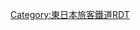 {{Routemap|inline=<includeonly>yes</includeonly>|collapse=yes|title=橫濱線|title-bg=#9acd32|title-color=white|top=
* 地下鐵、路面電車（廢線）<br />在圖中省略，只以記號顯示
|map=
exKDSTaq\eKRZ\eABZg+r\vSTR~~2.0~~''{{link-ja|海神奈川站|海神奈川駅|海神奈川}}''~~-1959
\HST!~HUBaq\BHF!~HUBeq\vSTR~~0.0~~JH 13 '''[[東神奈川站|東神奈川]]'''~~[[File:BSicon exTRAM.svg|14px|橫濱市電]]
\STR3\STR\vSTR~~ ~~[[京急東神奈川站|京急東神奈川]] [[京濱急行電鐵|京急]]：[[京急本線|本線]]
\STR+l\ABZgr\vSTR~~ ~~{{link-ja|鎌倉車輛中心|鎌倉車両センター}}
\KDSTe\STR\vSTR~~ ~~東神奈川派出所
\STR+l\ABZgr\vSTR~~ ~~←橫濱線
\KRZo\STRr\vSTR~~ ~~[[京濱東北線]]
\KRZo\STRq\vSTRr-STR~~ ~~[[東海道線 (JR東日本)|東海道線]]
\KRZo\STRq\v-STRr~~ ~~[[橫須賀線]]
STRl\STR+r
\BHF~~2.2~~JH 14 '''[[大口站|大口]]'''
\tSTReq\KRZu\tSTRaq~~ ~~[[東海道貨物線]]
\TUNNEL1~~ ~~寺尾隧道
BHFq!~HUBa\KRZo~~ ~~[[東急電鐵|東急]]：[[東橫線]]
!~HUBlf\BHF!~HUBeq~~4.8~~JH 15 '''[[菊名站|菊名]]'''
!~HUBrg\BHF!~HUBeq~~6.1~~JH 16 '''[[新橫濱站|新橫濱]]'''~~{{rint|yokohama|blue}}
BHFq!~HUBe\KRZu~~ ~~[[東海道新幹線]]
\hKRZWae~~ ~~{{link-ja|鳥山川|鳥山川}}
\BHF~~7.8~~JH 17 '''[[小机站|小-{机}-]]'''
\BS2+l\BS2+r
\TUNNEL1!~POINTERf@gq\TUNNEL1~~ ~~城山隧道~~80公尺<ref name="Shiroyama">城山隧道、新城山隧道都位於{{link-ja|小机城|小机城|小-{机}-城}}址的正下方。</ref>
\BS2l\BS2r!~POINTERg@lfq~~ ~~新城山隧道~~75公尺<ref name="Shiroyama" />
\BHF~~10.9~~JH 18 '''[[鴨居站|鴨居]]'''
\BHF~~13.5~~JH 19 '''[[中山站 (神奈川縣)|中山]]'''~~{{rint|yokohama|green}}
\WBRÜCKE1~~ ~~{{link-ja|梅田川 (神奈川縣)|梅田川 (神奈川県)|梅田川}}
\BHF~~15.9~~JH 20 '''[[十日市場站 (神奈川縣)|十日市場]]'''
\WBRÜCKE1~~ ~~{{link-ja|岩川|岩川}}
STR+r\STR~~ ~~東急：[[田園都市線]]
BHF!~HUBaq\BHF!~HUBeq~~17.9~~JH 21 '''[[長津田站|長津田]]'''
ABZgl\KRZu
STRr\STR~~ ~~東急：[[子供之國線]]
\STR+GRZq~~ ~~[[神奈川縣]]／[[東京都]]
\BHF~~20.2~~JH 22 '''[[成瀨站|成瀨]]'''
!~HUBrg\eBHF!~HUBeq~~22.5~~''原町田''~~-1980
!~HUBtl\BHF!~HUBeq~~22.9~~JH 23 '''[[町田站|町田]]'''~~1980-
BHFq!~HUBe\KRZu~~ ~~[[小田急電鐵|小田急]]：[[小田原線]]
\hKRZWae+GRZq~~ ~~東京都／神奈川縣 {{link-ja|境川 (東京都·神奈川縣)|境川 (東京都・神奈川県)|境川}}
\BHF~~25.7~~JH 24 '''[[古淵站|古淵]]'''
\exSTR+l!~POINTERf@gq\eABZgr\~~ ~~[[駐日美軍|美軍]]{{link-ja|相模綜合補合廠|相模総合補給廠}}專用線~~-1979
exBHF-L\BHF-xR~~28.4~~JH 25 '''[[淵野邊站|淵野邊]]'''
exSTR+l\exKRWgr+r\BHF\~~29.2~~JH 26 '''[[矢部站|矢部]]'''
exENDEe\exENDEe\BHF\~~31.0~~JH 27 '''[[相模原站|相模原]]'''
\ABZg+l~~ ~~[[相模線]]
KDSTa\STR~~ ~~{{link-ja|鎌倉車輛中心|鎌倉車両センター}}
STRl\ABZg+r~~ ~~橋本派出所
\\KRZu\STR+r~~ ~~[[京王電鐵|京王]]：[[相模原線]]
\\BHF!~HUBaq\KBHFe!~HUBeq~~33.8~~JH 28 '''[[橋本站 (神奈川縣)|橋本]]'''
\\eABZgl\exKDSTeq~~ ~~{{link-ja|大宮綜合車輛中心|大宮総合車両センター|橋本車輛中心}}~~-1984
\hKRZWae+GRZq~~ ~~神奈川縣／東京都 境川
\BHF~~35.7~~JH 29 '''[[相原站|相原]]'''
\BS2+l\BS2+r
\TUNNEL1!~POINTERf@gq\TUNNEL1~~ ~~相原隧道~~367公尺
\BS2l\BS2r!~POINTERg@lfq~~ ~~新相原隧道~~985公尺
\BHF~~38.6~~JH 30 '''[[八王子南野站|八王子南野]]'''
\BHF~~40.0~~JH 31 '''[[片倉站|片倉]]'''
\\WBRÜCKE1\WABZq+l~~ ~~兵衛川 / {{link-ja|湯殿川|湯殿川}}
\\hKRZWae\WASSERr~~ ~~湯殿川
\eDST~~ ~~''北野聯絡所''~~-1912
STR+r\STR~~ ~~京王：[[京王線]]
ABZgl\KRZu~~ ~~京王：[[高尾線]]
ABZq+l\KRZu\ABZql\BHFq~~42.6~~JH 32 '''[[八王子站|八王子]]'''~~[[中央線快速|中央線]]~~[[File:BSicon exTRAM.svg|14px|link=武藏中央電氣鐵道|武藏中央電氣鐵道]]
STR\xABZgl\tSTRaq\tKBHFeq~~ ~~[[京王八王子站|京王八王子]]
STR\exSTRl\exSTRq\exKBHFeq
STR\\\~~ ~~[[八高線]]
|bottom={{navbar|橫濱線RDT}}
}}<noinclude>{{rdt intro|[[橫濱線]]}}

[[Category:東日本旅客鐵道RDT]]
[[Category:橫濱線| ]]

</noinclude>
